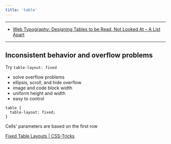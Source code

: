 ```yaml
---
title: 'table'
---
```


---

- [Web Typography: Designing Tables to be Read, Not Looked At – A List Apart](https://alistapart.com/article/web-typography-tables/)

---

## Inconsistent behavior and overflow problems

Try `table-layout: fixed`

- solve overflow problems
- ellipsis, scroll, and hide overflow
- image and code block width
- uniform height and width
- easy to control

```
table {
  table-layout: fixed;
}
```

Cells' parameters are based on the first row

[Fixed Table Layouts | CSS-Tricks](https://css-tricks.com/fixing-tables-long-strings/)